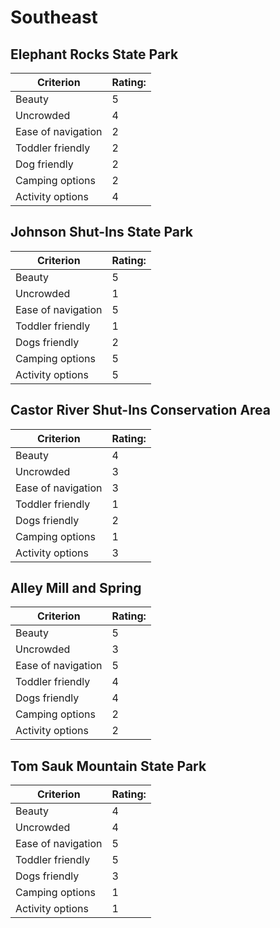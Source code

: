 # Southeast {#southeast}

## Elephant Rocks State Park

|Criterion           |Rating:|
|--------------------|-------|
|Beauty              |5    |
|Uncrowded           |4    |
|Ease of navigation  |2    |
|Toddler friendly    |2    |
|Dog friendly        |2    |
|Camping options     |2    |
|Activity options    |4    |


## Johnson Shut-Ins State Park

|Criterion           |Rating:|
|--------------------|-------|
|Beauty              |5    |
|Uncrowded           |1    |
|Ease of navigation  |5    |
|Toddler friendly    |1    |
|Dogs friendly       |2    |
|Camping options     |5    |
|Activity options    |5    |


## Castor River Shut-Ins Conservation Area

|Criterion           |Rating:|
|--------------------|-------|
|Beauty              |4    |
|Uncrowded           |3    |
|Ease of navigation  |3    |
|Toddler friendly    |1    |
|Dogs friendly       |2    |
|Camping options     |1    |
|Activity options    |3    |


## Alley Mill and Spring

|Criterion           |Rating:|
|--------------------|-------|
|Beauty              |5    |
|Uncrowded           |3    |
|Ease of navigation  |5    |
|Toddler friendly    |4    |
|Dogs friendly       |4    |
|Camping options     |2    |
|Activity options    |2    |


## Tom Sauk Mountain State Park

|Criterion           |Rating:|
|--------------------|-------|
|Beauty              |4    |
|Uncrowded           |4    |
|Ease of navigation  |5    |
|Toddler friendly    |5    |
|Dogs friendly       |3    |
|Camping options     |1    |
|Activity options    |1    |